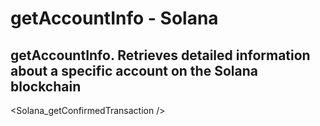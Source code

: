 # getAccountInfo - Solana

## getAccountInfo.  Retrieves detailed information about a specific account on the Solana blockchain


<Solana_getConfirmedTransaction />
